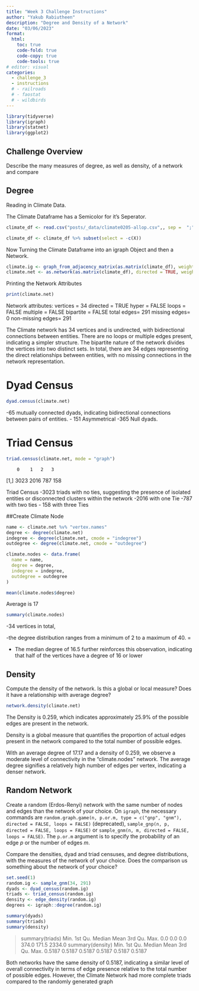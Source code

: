 ```yaml
---
title: "Week 3 Challenge Instructions"
author: "Yakub Rabiutheen"
description: "Degree and Density of a Network"
date: "03/06/2023"
format:
  html:
    toc: true
    code-fold: true
    code-copy: true
    code-tools: true
# editor: visual
categories: 
  - challenge_3
  - instructions
  # - railroads
  # - faostat
  # - wildbirds
---
```


```r
library(tidyverse)
library(igraph)
library(statnet)
library(ggplot2)
```

## Challenge Overview

Describe the many measures of degree, as well as density, of a network and compare 

## Degree

Reading in Climate Data.

The Climate Dataframe has a Semicolor for it's Seperator.
```r
climate_df <- read.csv("posts/_data/climate0205-allop.csv",, sep =  ";") 
```


```r
climate_df <- climate_df %>% subset(select = -c(X))
```



Now Turning the Climate Dataframe into an igraph Object and then a Network.
```r
climate.ig <- graph_from_adjacency_matrix(as.matrix(climate_df), weighted = TRUE, mode = "directed", add.rownames = TRUE)
climate.net <- as.network(as.matrix(climate_df), directed = TRUE, weighted = TRUE)
```

Printing the Network Attributes
```r
print(climate.net)
```

 Network attributes:
  vertices = 34 
  directed = TRUE 
  hyper = FALSE 
  loops = FALSE 
  multiple = FALSE 
  bipartite = FALSE 
  total edges= 291 
    missing edges= 0 
    non-missing edges= 291 


The Climate  network has 34 vertices and is undirected, with bidirectional connections between entities. There are no loops or multiple edges present, indicating a simpler structure. The bipartite nature of the network divides the vertices into two distinct sets. In total, there are 34 edges representing the direct relationships between entities, with no missing connections in the network representation.




# Dyad Census

```r
dyad.census(climate.net)
```

-65 mutually connected dyads, indicating bidirectional connections between pairs of entities. 
- 151 Asymmetrical 
-365 Null dyads.


# Triad Census

```r
triad.census(climate.net, mode = "graph")
```
        0    1   2   3
[1,] 3023 2016 787 158

Triad Census
-3023 triads with no ties, suggesting the presence of isolated entities or disconnected clusters within the network
-2016 with one Tie
-787 with two ties
- 158 with three Ties


##Create Climate Node

```r
name <- climate.net %v% "vertex.names"
degree <- degree(climate.net)
indegree <- degree(climate.net, cmode = "indegree")
outdegree <- degree(climate.net, cmode = "outdegree")

climate.nodes <- data.frame(
  name = name,
  degree = degree,
  indegree = indegree,
  outdegree = outdegree
)
```




```r
mean(climate.nodes$degree)
```

Average is 17

```r
summary(climate.nodes)
```

-34 vertices in total, 

-the degree distribution ranges from a minimum of 2 to a maximum of 40. =

- The median degree of 16.5 further reinforces this observation, indicating that half of the vertices have a degree of 16 or lower


## Density

Compute the density of the network. Is this a global or local measure? Does it have a relationship with average degree? 

```r
network.density(climate.net)
```

The Density is 0.259, which indicates approximately 25.9% of the possible edges are present in the network. 


Density is  a global measure that quantifies the proportion of actual edges present in the network compared to the total number of possible edges. 

With an average degree of 17.17 and a density of 0.259, we observe a moderate level of connectivity in the "climate.nodes" network. The average degree signifies a relatively high number of edges per vertex, indicating a denser network. 


## Random Network

Create a random (Erdos-Renyi) network with the same number of nodes and edges than the network of your choice. On `igraph`, the necessary commands are `random.graph.game(n, p.or.m, type = c("gnp", "gnm"), directed = FALSE, loops = FALSE)` (deprecated), `sample_gnp(n, p, directed = FALSE, loops = FALSE)` or `sample_gnm(n, m, directed = FALSE, loops = FALSE)`. The `p.or.m` argument is to specify the probability of an edge $p$ or the number of edges $m$.
  
Compare the densities, dyad and triad censuses, and degree distributions, with the measures of the network of your choice. Does the comparison us something about the network of your choice? 


```r
set.seed(1)
random.ig <- sample_gnm(34, 291)
dyads <- dyad_census(random.ig)
triads <- triad_census(random.ig)
density <- edge_density(random.ig)
degrees <- igraph::degree(random.ig)
```



```r
summary(dyads)
summary(triads)
summary(density)
```

> summary(triads)
   Min. 1st Qu.  Median    Mean 3rd Qu.    Max. 
    0.0     0.0     0.0   374.0   171.5  2334.0 
> summary(density)
   Min. 1st Qu.  Median    Mean 3rd Qu.    Max. 
 0.5187  0.5187  0.5187  0.5187  0.5187  0.5187 


Both networks have the same density of 0.5187, indicating a similar level of overall connectivity in terms of edge presence relative to the total number of possible edges. However, the Climate Network had more complete triads compared to the randomly generated graph